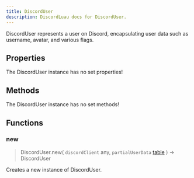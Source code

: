 ```yaml
---
title: DiscordUser
description: DiscordLuau docs for DiscordUser.
---
```

[//]: # (This file was automatically compiled through the Generator luau code under this repository)
[//]: # (if you want to edit the documentation of discord-luau, please write changes)
[//]: # (to the discord-luau repository itself, we extract the comments from discord-luau and translate)
[//]: # (them into markdown files that Nextra can interpret!)

DiscordUser represents a user on Discord, encapsulating user data such as username, avatar, and various flags.

[//]: # (----- DOCUMENT PROPERTIES ----- )

## Properties

The DiscordUser instance has no set properties!

[//]: # (----- DOCUMENT METHODS ----- )

## Methods

The DiscordUser instance has no set methods!

[//]: # (----- DOCUMENT FUNCTIONS ----- )

## Functions

### new

> DiscordUser.new( `discordClient` any, `partialUserData` [table](https://www.lua.org/pil/2.5.html) ) ->  DiscordUser 

Creates a new instance of DiscordUser.

